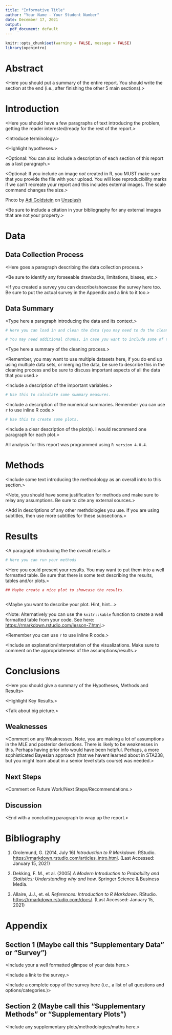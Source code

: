 ```yaml
---
title: "Informative Title"
author: "Your Name - Your Student Number"
date: December 17, 2021
output:
  pdf_document: default
---
```


```r
knitr::opts_chunk$set(warning = FALSE, message = FALSE)
library(openintro)
```



# Abstract

<Here you should put a summary of the entire report. You should write the section at the end (i.e., after finishing the other 5 main sections).>



# Introduction

<Here you should have a few paragraphs of text introducing the problem, getting the reader interested/ready for the rest of the report.>

<Introduce terminology.>

<Highlight hypotheses.>

<Optional: You can also include a description of each section of this report as a last paragraph.>

<Optional: If you include an image _not_ created in R, you MUST make sure that you provide the file with your upload. You will lose reproducibility marks if we can't recreate your report and this includes external images. The scale command changes the size.>

\begin{center}
\includegraphics[width=7.5cm, height=4.5cm]{images/example-image.jpeg}
\end{center}

Photo by [Adi Goldstein]("https://unsplash.com/@adigold1?utm_source=unsplash&utm_medium=referral&utm_content=creditCopyText) on [Unsplash]("https://unsplash.com/s/photos/code?utm_source=unsplash&utm_medium=referral&utm_content=creditCopyText") 

<Be sure to include a citation in your bibliography for any external images that are not your property.>

# Data

## Data Collection Process

<Here goes a paragraph describing the data collection process.> 

<Be sure to identify any forseeable drawbacks, limitations, biases, etc.>

<If you created a survey you can describe/showcase the survey here too. Be sure to put the actual survey in the Appendix and a link to it too.>



## Data Summary

<Type here a paragraph introducing the data and its context.>

```r

# Here you can load in and clean the data (you may need to do the cleaning in a separate R script). 

# You may need additional chunks, in case you want to include some of the cleaning output.

```

<Type here a summary of the cleaning process.> 

<Remember, you may want to use multiple datasets here, if you do end up using multiple data sets, or merging the data, be sure to describe this in the cleaning process and be sure to discuss important aspects of all the data that you used.>

<Include a description of the important variables.> 

```r

# Use this to calculate some summary measures. 

```


<Include a description of the numerical summaries. Remember you can use `r ` to use inline R code.>

```r

# Use this to create some plots. 

```

<Include a clear description of the plot(s). I would recommend one paragraph for each plot.> 

All analysis for this report was programmed using `R version 4.0.4`.


# Methods

<Include some text introducing the methodology as an overall intro to this section.>

<Note, you should have some justification for methods and make sure to relay any assumptions. Be sure to cite any external sources.>

<Add in descriptions of any other methdologies you use. If you are using subtitles, then use more subtitles for these subsections.> 


# Results 

<A paragraph introducing the the overall results.>


```r

# Here you can run your methods


```

<Here you could present your results. You may want to put them into a well formatted table. Be sure that there is some text describing the results, tables and/or plots.>

```r


## Maybe create a nice plot to showcase the results.



```

<Maybe you want to describe your plot. Hint, hint...>


<Note: Alternatively you can use the `knitr::kable` function to create a well formatted table from your code. See here: [https://rmarkdown.rstudio.com/lesson-7.html](https://rmarkdown.rstudio.com/lesson-7.html).>


<Remember you can use `r ` to use inline R code.>

<Include an explanation/interpretation of the visualizations. Make sure to comment on the appropriateness of the assumptions/results.>

# Conclusions

<Here you should give a summary of the Hypotheses, Methods and Results>

<Highlight Key Results.>

<Talk about big picture.>

## Weaknesses

<Comment on any Weaknesses. Note, you are making a lot of assumptions in the MLE and posterior derivations. There is likely to be weaknesses in this. Perhaps having prior info would have been helpful. Perhaps, a more sophisticated Bayesian approach (that we havent learned about in STA238, but you might learn about in a senior level stats course) was needed.>

## Next Steps
<Comment on Future Work/Next Steps/Recommendations.>

## Discussion

<End with a concluding paragraph to wrap up the report.>


# Bibliography

1. Grolemund, G. (2014, July 16) *Introduction to R Markdown*. RStudio. [https://rmarkdown.rstudio.com/articles_intro.html](https://rmarkdown.rstudio.com/articles_intro.html). (Last Accessed: January 15, 2021) 

2. Dekking, F. M., et al. (2005) *A Modern Introduction to Probability and Statistics: Understanding why and how.* Springer Science & Business Media.

3.  Allaire, J.J., et. el. *References: Introduction to R Markdown*. RStudio. [https://rmarkdown.rstudio.com/docs/](https://rmarkdown.rstudio.com/docs/). (Last Accessed: January 15, 2021) 

\newpage

# Appendix

## Section 1 (Maybe call this "Supplementary Data" or "Survey")

<Include your a well formatted glimpse of your data here.>

<Include a link to the survey.>

<Include a complete copy of the survey here (i.e., a list of all questions and options/categories.)>

## Section 2 (Maybe call this "Supplementary Methods" or "Supplementary Plots")

<Include any supplementary plots/methodologies/maths here.>
